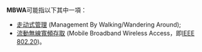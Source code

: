 '''MBWA'''可能指以下其中一項：
* [[走动式管理|走动式管理]] (Management By Walking/Wandering Around);
* [[流動無線寬頻存取|流動無線寬頻存取]] (Mobile Broadband Wireless Access，即[[IEEE_802.20|IEEE 802.20]])。

{{disambig|cat=四字拉丁字母缩写消歧义}}